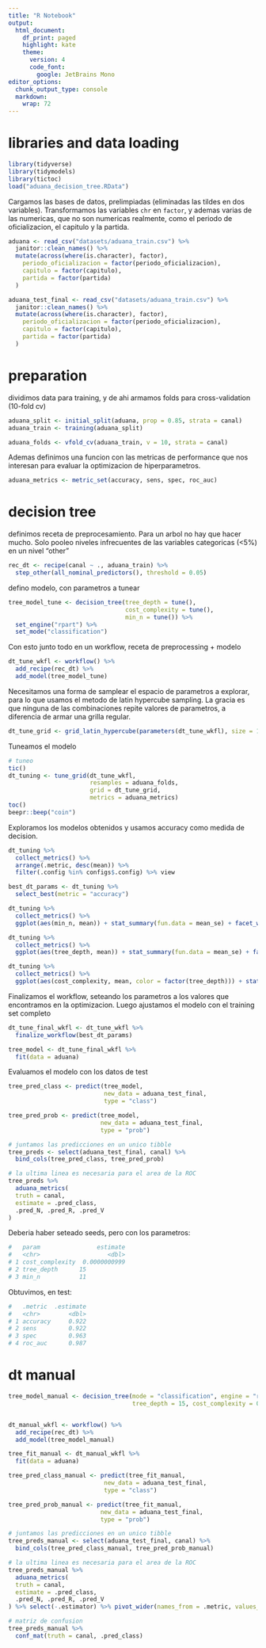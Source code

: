 ```yaml
---
title: "R Notebook"
output:
  html_document:
    df_print: paged
    highlight: kate
    theme:
      version: 4
      code_font: 
        google: JetBrains Mono
editor_options:
  chunk_output_type: console
  markdown:
    wrap: 72
---
```


# libraries and data loading

```r
library(tidyverse)
library(tidymodels)
library(tictoc)
load("aduana_decision_tree.RData")
```

Cargamos las bases de datos, prelimpiadas (eliminadas las tildes en dos variables).
Transformamos las variables `chr` en `factor`, y ademas varias de las numericas, que
no son numericas realmente, como el periodo de oficializacion, el capitulo y la partida.

```r
aduana <- read_csv("datasets/aduana_train.csv") %>%
  janitor::clean_names() %>%
  mutate(across(where(is.character), factor),
    periodo_oficializacion = factor(periodo_oficializacion),
    capitulo = factor(capitulo),
    partida = factor(partida)
  )

aduana_test_final <- read_csv("datasets/aduana_train.csv") %>%
  janitor::clean_names() %>%
  mutate(across(where(is.character), factor),
    periodo_oficializacion = factor(periodo_oficializacion),
    capitulo = factor(capitulo),
    partida = factor(partida)
  )
```

# preparation

dividimos data para training, y de ahi armamos folds para cross-validation (10-fold cv)

```r
aduana_split <- initial_split(aduana, prop = 0.85, strata = canal)
aduana_train <- training(aduana_split)

aduana_folds <- vfold_cv(aduana_train, v = 10, strata = canal)
```

Ademas definimos una funcion con las metricas de performance que nos interesan
para evaluar la optimizacion de hiperparametros.

```r
aduana_metrics <- metric_set(accuracy, sens, spec, roc_auc)
```


# decision tree


definimos receta de preprocesamiento. Para un arbol no hay que hacer mucho. Solo pooleo
niveles infrecuentes de las variables categoricas (<5%) en un nivel "other" 

```r
rec_dt <- recipe(canal ~ ., aduana_train) %>%
  step_other(all_nominal_predictors(), threshold = 0.05)

```


defino modelo, con parametros a tunear

```r
tree_model_tune <- decision_tree(tree_depth = tune(),
                                 cost_complexity = tune(),
                                 min_n = tune()) %>% 
  set_engine("rpart") %>% 
  set_mode("classification")
```

Con esto junto todo en un workflow, receta de preprocessing + modelo

```r
dt_tune_wkfl <- workflow() %>% 
  add_recipe(rec_dt) %>% 
  add_model(tree_model_tune)

```

Necesitamos una forma de samplear el espacio de parametros a explorar, para lo que 
usamos el metodo de latin hypercube sampling. La gracia es que ninguna de las combinaciones
repite valores de parametros, a diferencia de armar una grilla regular.

```r
dt_tune_grid <- grid_latin_hypercube(parameters(dt_tune_wkfl), size = 1000)
```


Tuneamos el modelo

```r
# tuneo
tic()
dt_tuning <- tune_grid(dt_tune_wkfl,
                       resamples = aduana_folds,
                       grid = dt_tune_grid,
                       metrics = aduana_metrics)
toc()
beepr::beep("coin")
```

Exploramos los modelos obtenidos y usamos accuracy como medida de decision.

```r
dt_tuning %>%
  collect_metrics() %>%
  arrange(.metric, desc(mean)) %>%
  filter(.config %in% configs$.config) %>% view

best_dt_params <- dt_tuning %>%
  select_best(metric = "accuracy")
```


```r
dt_tuning %>% 
  collect_metrics() %>% 
  ggplot(aes(min_n, mean)) + stat_summary(fun.data = mean_se) + facet_wrap(~.metric)

dt_tuning %>% 
  collect_metrics() %>% 
  ggplot(aes(tree_depth, mean)) + stat_summary(fun.data = mean_se) + facet_wrap(~.metric)

dt_tuning %>% 
  collect_metrics() %>% 
  ggplot(aes(cost_complexity, mean, color = factor(tree_depth))) + stat_summary(fun.data = mean_se) + facet_wrap(~.metric)
```


Finalizamos el workflow, seteando los parametros a los valores que encontramos
en la optimizacion. Luego ajustamos el modelo con el training set completo

```r
dt_tune_final_wkfl <- dt_tune_wkfl %>% 
  finalize_workflow(best_dt_params)

tree_model <- dt_tune_final_wkfl %>% 
  fit(data = aduana)
```

Evaluamos el modelo con los datos de test

```r
tree_pred_class <- predict(tree_model,
                           new_data = aduana_test_final,
                           type = "class")

tree_pred_prob <- predict(tree_model,
                          new_data = aduana_test_final,
                          type = "prob")

# juntamos las predicciones en un unico tibble
tree_preds <- select(aduana_test_final, canal) %>% 
  bind_cols(tree_pred_class, tree_pred_prob)

# la ultima linea es necesaria para el area de la ROC
tree_preds %>%
  aduana_metrics(
  truth = canal,
  estimate = .pred_class,
  .pred_N, .pred_R, .pred_V
)

```

Deberia haber seteado seeds, pero con los parametros:

```r
#   param                estimate
#   <chr>                   <dbl>
# 1 cost_complexity  0.0000000999
# 2 tree_depth      15           
# 3 min_n           11      
```

Obtuvimos, en test:

```r
#   .metric  .estimate
#   <chr>        <dbl>
# 1 accuracy     0.922
# 2 sens         0.922
# 3 spec         0.963
# 4 roc_auc      0.987
```

# dt manual

```r
tree_model_manual <- decision_tree(mode = "classification", engine = "rpart",
                                   tree_depth = 15, cost_complexity = 0, min_n = 11)


dt_manual_wkfl <- workflow() %>% 
  add_recipe(rec_dt) %>% 
  add_model(tree_model_manual)

tree_fit_manual <- dt_manual_wkfl %>% 
  fit(data = aduana)

tree_pred_class_manual <- predict(tree_fit_manual,
                           new_data = aduana_test_final,
                           type = "class")

tree_pred_prob_manual <- predict(tree_fit_manual,
                          new_data = aduana_test_final,
                          type = "prob")

# juntamos las predicciones en un unico tibble
tree_preds_manual <- select(aduana_test_final, canal) %>% 
  bind_cols(tree_pred_class_manual, tree_pred_prob_manual)

# la ultima linea es necesaria para el area de la ROC
tree_preds_manual %>%
  aduana_metrics(
  truth = canal,
  estimate = .pred_class,
  .pred_N, .pred_R, .pred_V
) %>% select(-.estimator) %>% pivot_wider(names_from = .metric, values_from = .estimate)

# matriz de confusion
tree_preds_manual %>% 
  conf_mat(truth = canal, .pred_class)

```

